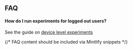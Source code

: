 ## FAQ

#### How do I run experiments for logged out users?

See the guide on [device level experiments](/guides/first-device-level-experiment)

{/* FAQ content should be included via Mintlify snippets */}
